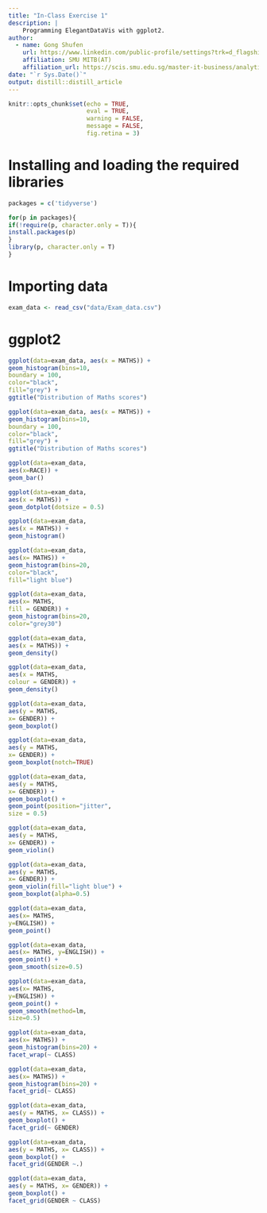 ```yaml
---
title: "In-Class Exercise 1"
description: |
    Programming ElegantDataVis with ggplot2.
author:
  - name: Gong Shufen 
    url: https://www.linkedin.com/public-profile/settings?trk=d_flagship3_profile_self_view_public_profile
    affiliation: SMU MITB(AT)
    affiliation_url: https://scis.smu.edu.sg/master-it-business/analytics-track/curriculum
date: "`r Sys.Date()`"
output: distill::distill_article
---
```


```r
knitr::opts_chunk$set(echo = TRUE,
                      eval = TRUE,
                      warning = FALSE,
                      message = FALSE,
                      fig.retina = 3)
```

# Installing and loading the required libraries
```r
packages = c('tidyverse')

for(p in packages){
if(!require(p, character.only = T)){
install.packages(p)
}
library(p, character.only = T)
}
```

# Importing data

```r
exam_data <- read_csv("data/Exam_data.csv")
```

# ggplot2

```r
ggplot(data=exam_data, aes(x = MATHS)) +
geom_histogram(bins=10,
boundary = 100,
color="black",
fill="grey") +
ggtitle("Distribution of Maths scores")
```

```r
ggplot(data=exam_data, aes(x = MATHS)) +
geom_histogram(bins=10,
boundary = 100,
color="black",
fill="grey") +
ggtitle("Distribution of Maths scores")
```

```r
ggplot(data=exam_data,
aes(x=RACE)) +
geom_bar()
```

```r
ggplot(data=exam_data,
aes(x = MATHS)) +
geom_dotplot(dotsize = 0.5)
```

```r
ggplot(data=exam_data,
aes(x = MATHS)) +
geom_histogram()
```

```r
ggplot(data=exam_data,
aes(x= MATHS)) +
geom_histogram(bins=20,
color="black",
fill="light blue")
```

```r
ggplot(data=exam_data,
aes(x= MATHS,
fill = GENDER)) +
geom_histogram(bins=20,
color="grey30")
```
```r
ggplot(data=exam_data,
aes(x = MATHS)) +
geom_density()
```

```r
ggplot(data=exam_data,
aes(x = MATHS,
colour = GENDER)) +
geom_density()
```

```r
ggplot(data=exam_data,
aes(y = MATHS,
x= GENDER)) +
geom_boxplot()
```

```r
ggplot(data=exam_data,
aes(y = MATHS,
x= GENDER)) +
geom_boxplot(notch=TRUE)
```

```r
ggplot(data=exam_data,
aes(y = MATHS,
x= GENDER)) +
geom_boxplot() +
geom_point(position="jitter",
size = 0.5)
```

```r
ggplot(data=exam_data,
aes(y = MATHS,
x= GENDER)) +
geom_violin()
```

```r
ggplot(data=exam_data,
aes(y = MATHS,
x= GENDER)) +
geom_violin(fill="light blue") +
geom_boxplot(alpha=0.5)
```

```r
ggplot(data=exam_data,
aes(x= MATHS,
y=ENGLISH)) +
geom_point()
```

```r
ggplot(data=exam_data,
aes(x= MATHS, y=ENGLISH)) +
geom_point() +
geom_smooth(size=0.5)
```

```r
ggplot(data=exam_data,
aes(x= MATHS,
y=ENGLISH)) +
geom_point() +
geom_smooth(method=lm,
size=0.5)
```

```r
ggplot(data=exam_data,
aes(x= MATHS)) +
geom_histogram(bins=20) +
facet_wrap(~ CLASS)
```

```r
ggplot(data=exam_data,
aes(x= MATHS)) +
geom_histogram(bins=20) +
facet_grid(~ CLASS)
```

```r
ggplot(data=exam_data,
aes(y = MATHS, x= CLASS)) +
geom_boxplot() +
facet_grid(~ GENDER)
```

```r
ggplot(data=exam_data,
aes(y = MATHS, x= CLASS)) +
geom_boxplot() +
facet_grid(GENDER ~.)
```


```r
ggplot(data=exam_data,
aes(y = MATHS, x= GENDER)) +
geom_boxplot() +
facet_grid(GENDER ~ CLASS)
```



